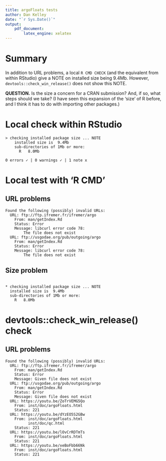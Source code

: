 ```yaml
---
title: argoFloats tests
author: Dan Kelley
date: "`r Sys.Date()`"
output:
    pdf_document:
        latex_engine: xelatex
---
```


# Summary

In addition to URL problems, a local `R CMD CHECK` (and the equivalent from
within RStudio) give a NOTE on installed size being 9.4Mb.  However,
`devtools::check_win_release()` does not show this NOTE.

**QUESTION.** Is the size a concern for a CRAN submission? And, if so, what
steps should we take?  (I have seen this expansion of the 'size' of R before,
and I think it has to do with importing other packages.)

# Local check within RStudio

```
> checking installed package size ... NOTE
    installed size is  9.4Mb
    sub-directories of 1Mb or more:
      R   8.0Mb

0 errors ✓ | 0 warnings ✓ | 1 note x
```

# Local test with 'R CMD'

## URL problems

```
Found the following (possibly) invalid URLs:
  URL: ftp://ftp.ifremer.fr/ifremer/argo
    From: man/getIndex.Rd
    Status: Error
    Message: libcurl error code 78:
      	The file does not exist
  URL: ftp://usgodae.org/pub/outgoing/argo
    From: man/getIndex.Rd
    Status: Error
    Message: libcurl error code 78:
      	The file does not exist
```

## Size problem

```

* checking installed package size ... NOTE
  installed size is  9.4Mb
  sub-directories of 1Mb or more:
    R   8.0Mb
```


# devtools::check_win_release() check

## URL problems

```
Found the following (possibly) invalid URLs:
  URL: ftp://ftp.ifremer.fr/ifremer/argo
    From: man/getIndex.Rd
    Status: Error
    Message: Given file does not exist
  URL: ftp://usgodae.org/pub/outgoing/argo
    From: man/getIndex.Rd
    Status: Error
    Message: Given file does not exist
  URL: https://youtu.be/ZoTrVEMG5Qo
    From: inst/doc/argoFloats.html
    Status: 221
  URL: https://youtu.be/dYzEO5S2GBw
    From: inst/doc/argoFloats.html
          inst/doc/qc.html
    Status: 221
  URL: https://youtu.be/lOvCrRDTmTs
    From: inst/doc/argoFloats.html
    Status: 221
  URL: https://youtu.be/xeBoFbb66Nk
    From: inst/doc/argoFloats.html
    Status: 221
```


